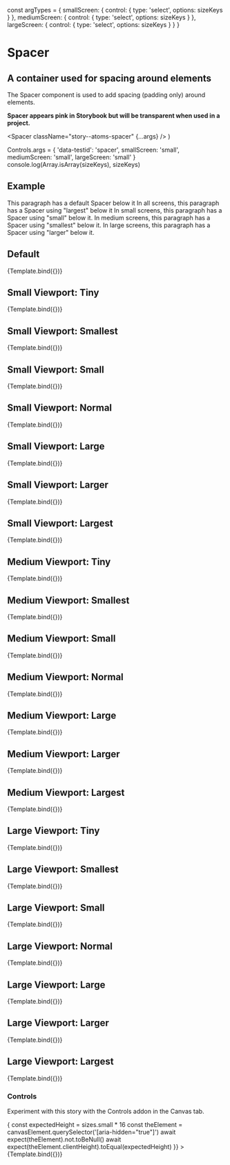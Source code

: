 
const argTypes = {
  smallScreen: {
    control: {
      type: 'select',
      options: sizeKeys
    }
  },
  mediumScreen: {
    control: {
      type: 'select',
      options: sizeKeys
    }
  },
  largeScreen: {
    control: {
      type: 'select',
      options: sizeKeys
    }
  }
}

<Meta title="Atoms/Spacer" component={Spacer} argTypes={argTypes} />

# Spacer

## A container used for spacing around elements

The Spacer component is used to add spacing (padding only) around elements.

**Spacer appears pink in Storybook but will be transparent when used in a
project.**

<ArgsTable story="Default" />

  <Spacer className="story--atoms-spacer" {...args} />
)

Controls.args = {
  'data-testid': 'spacer',
  smallScreen: 'small',
  mediumScreen: 'small',
  largeScreen: 'small'
}
console.log(Array.isArray(sizeKeys), sizeKeys)

## Example

<Canvas>
  <Story name="Example">
    <Paragraph>This paragraph has a default Spacer below it</Paragraph>
    <Spacer className="story--atoms-spacer" />
    <Paragraph>
      In all screens, this paragraph has a Spacer using "largest" below it
    </Paragraph>
    <Spacer
      smallScreen="largest"
      mediumScreen="largest"
      largeScreen="largest"
      className="story--atoms-spacer"
    />
    <Paragraph>
      In small screens, this paragraph has a Spacer using "small" below it. In
      medium screens, this paragraph has a Spacer using "smallest" below it. In
      large screens, this paragraph has a Spacer using "larger" below it.
    </Paragraph>
    <Spacer
      smallScreen="small"
      mediumScreen="smallest"
      largeScreen="larger"
      className="story--atoms-spacer"
    />
  </Story>
</Canvas>

## Default

<Canvas>
  <Story name="Default">{Template.bind({})}</Story>
</Canvas>

## Small Viewport: Tiny

<Canvas>
  <Story
    name="Small Viewport: Tiny"
    args={{
      smallScreen: 'tiny'
    }}
  >
    {Template.bind({})}
  </Story>
</Canvas>

## Small Viewport: Smallest

<Canvas>
  <Story
    name="Small Viewport: Smallest"
    args={{
      smallScreen: 'smallest'
    }}
  >
    {Template.bind({})}
  </Story>
</Canvas>

## Small Viewport: Small

<Canvas>
  <Story
    name="Small Viewport: Small"
    args={{
      smallScreen: 'small'
    }}
  >
    {Template.bind({})}
  </Story>
</Canvas>

## Small Viewport: Normal

<Canvas>
  <Story
    name="Small Viewport: Normal"
    args={{
      smallScreen: 'normal'
    }}
  >
    {Template.bind({})}
  </Story>
</Canvas>

## Small Viewport: Large

<Canvas>
  <Story
    name="Small Viewport: Large"
    args={{
      smallScreen: 'large'
    }}
  >
    {Template.bind({})}
  </Story>
</Canvas>

## Small Viewport: Larger

<Canvas>
  <Story
    name="Small Viewport: Larger"
    args={{
      smallScreen: 'larger'
    }}
  >
    {Template.bind({})}
  </Story>
</Canvas>

## Small Viewport: Largest

<Canvas>
  <Story
    name="Small Viewport: Largest"
    args={{
      smallScreen: 'largest'
    }}
  >
    {Template.bind({})}
  </Story>
</Canvas>

## Medium Viewport: Tiny

<Canvas>
  <Story
    name="Medium Viewport: Tiny"
    args={{
      mediumScreen: 'tiny'
    }}
  >
    {Template.bind({})}
  </Story>
</Canvas>

## Medium Viewport: Smallest

<Canvas>
  <Story
    name="Medium Viewport: Smallest"
    args={{
      mediumScreen: 'smallest'
    }}
  >
    {Template.bind({})}
  </Story>
</Canvas>

## Medium Viewport: Small

<Canvas>
  <Story
    name="Medium Viewport: Small"
    args={{
      mediumScreen: 'small'
    }}
  >
    {Template.bind({})}
  </Story>
</Canvas>

## Medium Viewport: Normal

<Canvas>
  <Story
    name="Medium Viewport: Normal"
    args={{
      mediumScreen: 'normal'
    }}
  >
    {Template.bind({})}
  </Story>
</Canvas>

## Medium Viewport: Large

<Canvas>
  <Story
    name="Medium Viewport: Large"
    args={{
      mediumScreen: 'large'
    }}
  >
    {Template.bind({})}
  </Story>
</Canvas>

## Medium Viewport: Larger

<Canvas>
  <Story
    name="Medium Viewport: Larger"
    args={{
      mediumScreen: 'larger'
    }}
  >
    {Template.bind({})}
  </Story>
</Canvas>

## Medium Viewport: Largest

<Canvas>
  <Story
    name="Medium Viewport: Largest"
    args={{
      mediumScreen: 'largest'
    }}
  >
    {Template.bind({})}
  </Story>
</Canvas>

## Large Viewport: Tiny

<Canvas>
  <Story
    name="Large Viewport: Tiny"
    args={{
      largeScreen: 'tiny'
    }}
  >
    {Template.bind({})}
  </Story>
</Canvas>

## Large Viewport: Smallest

<Canvas>
  <Story
    name="Large Viewport: Smallest"
    args={{
      largeScreen: 'smallest'
    }}
  >
    {Template.bind({})}
  </Story>
</Canvas>

## Large Viewport: Small

<Canvas>
  <Story
    name="Large Viewport: Small"
    args={{
      largeScreen: 'small'
    }}
  >
    {Template.bind({})}
  </Story>
</Canvas>

## Large Viewport: Normal

<Canvas>
  <Story
    name="Large Viewport: Normal"
    args={{
      largeScreen: 'normal'
    }}
  >
    {Template.bind({})}
  </Story>
</Canvas>

## Large Viewport: Large

<Canvas>
  <Story
    name="Large Viewport: Large"
    args={{
      largeScreen: 'large'
    }}
  >
    {Template.bind({})}
  </Story>
</Canvas>

## Large Viewport: Larger

<Canvas>
  <Story
    name="Large Viewport: Larger"
    args={{
      largeScreen: 'larger'
    }}
  >
    {Template.bind({})}
  </Story>
</Canvas>

## Large Viewport: Largest

<Canvas>
  <Story
    name="Large Viewport: Largest"
    args={{
      largeScreen: 'largest'
    }}
  >
    {Template.bind({})}
  </Story>
</Canvas>

### Controls

Experiment with this story with the Controls addon in the Canvas tab.

<Canvas>
  <Story
    name="controls"
    args={Controls.args}
    // https://storybook.js.org/docs/react/api/mdx#play-function
    play={async ({ canvasElement }) => {
      const expectedHeight = sizes.small * 16
      const theElement = canvasElement.querySelector('[aria-hidden="true"]')
      await expect(theElement).not.toBeNull()
      await expect(theElement.clientHeight).toEqual(expectedHeight)
    }}
  >
    {Template.bind({})}
  </Story>
</Canvas>
